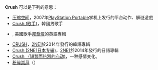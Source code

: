 '''Crush''' 可以是下列的意思：

* [[压缩空间|压缩空间]]，2007年[[PlayStation_Portable|PlayStation Portable]]掌机上发行的平台动作、解谜遊戲
* [[Crush_(歌手)|Crush (歌手)]]，韓國男歌手
* {{link-en|Crush (邦乔飞专辑)|Crush (Bon Jovi album)}}, 美國歌手[[邦喬飛|邦喬飛]]的英語專輯 
* [[CRUSH|CRUSH]]，[[2NE1|2NE1]]於2014年發行的韓語專輯
* [[Crush_(2NE1日本专辑)|Crush (2NE1日本专辑)]]，[[2NE1|2NE1]]於2014年發行的日語專輯
* [[Crush_（短暂而热烈的心动)|Crush （短暂而热烈的心动)]]，一种感情变化。
* [[粉碎崇拜|粉碎崇拜]]（{{lang-en|crush fetish}}）

{{disambig|cat=非中文名稱消歧義}}